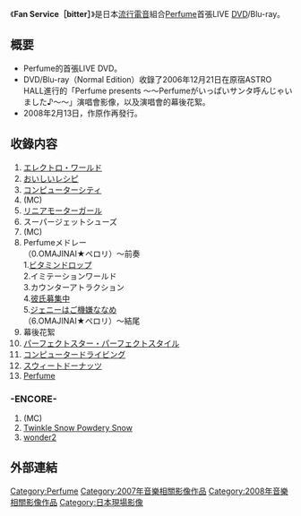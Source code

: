 {{Unreferenced|time=2020-11-17T12:56:52+00:00}}
{{Pathnav|Perfume|frame=1}}
{{Infobox Album
| Name           = Fan Service［bitter］<br>
| Type           = Live
| Artist         = [[Perfume_(日本音樂團體)|Perfume]]
| Cover          = Fan Service ~bitter~ Normal Edition封面.jpg
| Released       =
*完全生産限定盤（DVD）<br>2007年3月14日<br>
*Normal Edition<br>2008年2月13日（DVD）<br>2013年8月14日（Blu-ray）|
| Recorded       = 2006年12月21日<br />原宿ASTRO HALL 
| Genre          = [[流行電音|流行電音]]
| Length         = 1:14:57
| Label          = [[德間日本通訊|德間日本通訊]]
| Producer       = 
| Chart position = * 完全生産限定盤
:週榜13位（[[ORICON|ORICON]]）
* Normal Edition（DVD）
:週榜3位（ORICON）
:日榜2位（ORICON）
* Normal Edition（Blu-ray）
:週榜7位（ORICON）
| Certification  = 
| Last album     = 
| This album     = '''Fan Service［bitter］'''<br />（2006年）
| Next album     = [[Perfume_First_Tour_‘GAME’|Perfume First Tour「GAME」]]（2008年）
}}

《'''Fan Service［bitter］'''》是日本[[流行電音|流行電音]]組合[[Perfume_(日本音樂團體)|Perfume]]首張LIVE [[DVD|DVD]]/Blu-ray。

== 概要 ==

* Perfume的首張LIVE DVD。
* DVD/Blu-ray（Normal Edition）收錄了2006年12月21日在原宿ASTRO HALL進行的「Perfume presents ～〜Perfumeがいっぱいサンタ呼んじゃいました♪〜～」演唱會影像，以及演唱會的幕後花絮。
* 2008年2月13日，{{lang|ja|「Fan Service ~bitter~ Normal Edition」}}作原作再發行。

== 收錄内容 ==
# [[Electro_World|エレクトロ・ワールド]]
# [[Monochrome_Effect|おいしいレシピ]]
# [[Computer_City|コンピューターシティ]]
# (MC)
# [[Linear_Motor_Girl|リニアモーターガール]]
# スーパージェットシューズ
# (MC)
# Perfumeメドレー  <br>（0.OMAJINAI★ペロリ）～前奏<br>1.[[Vitamin_Drop|ビタミンドロップ]]<br>2.イミテーションワールド<br>3.カウンターアトラクション<br>4.[[男友徵集中|彼氏募集中]]<br>5.[[Sweet_Donuts|ジェニーはご機嫌ななめ]]<br>（6.OMAJINAI★ペロリ）～結尾
# 幕後花絮
# [[Perfume～Complete_Best～|パーフェクトスター・パーフェクトスタイル]]
# [[Linear_Motor_Girl|コンピュータードライビング]]
# [[Sweet_Donuts|スウィートドーナッツ]]
# [[Computer_City|Perfume]]
===-ENCORE-===
#(MC)
# [[Fan_Service［sweet］|Twinkle Snow Powdery Snow]] 
# [[Electro_World|wonder2]]

== 外部連結 ==

{{Perfume}}

[[Category:Perfume|Category:Perfume]]
[[Category:2007年音樂相關影像作品|Category:2007年音樂相關影像作品]]
[[Category:2008年音樂相關影像作品|Category:2008年音樂相關影像作品]]
[[Category:日本現場影像|Category:日本現場影像]]